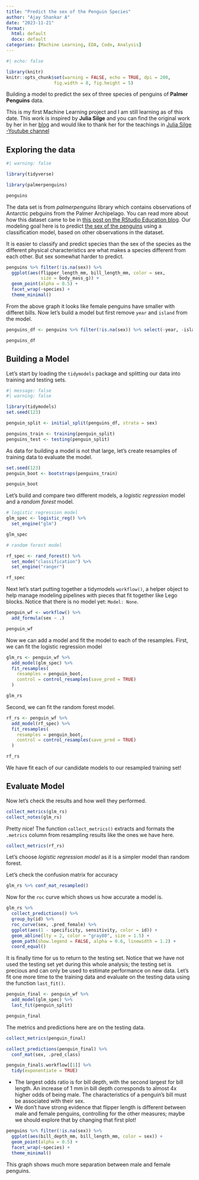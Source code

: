 ---
title: "Predict the sex of the Penguin Species"
author: "Ajay Shankar A"
date: "2023-11-21"
format: 
  html: default
  docx: default
categories: [Machine Learning, EDA, Code, Analysis]
---

```{r setup}
#| echo: false

library(knitr)
knitr::opts_chunk$set(warning = FALSE, echo = TRUE, dpi = 200,
                  fig.width = 8, fig.height = 5)
```

Building a model to predict the sex of three species of penguins of **Palmer Penguins** data.

::: callout-tip
This is my first Machine Learning project and I am still learning as of this date. This work is inspired by **Julia Silge** and you can find the original work by her in her [blog](https://juliasilge.com/blog/palmer-penguins/) and would like to thank her for the teachings in [Julia Silge -Youtube channel](https://www.youtube.com/@JuliaSilge)
:::

## Exploring the data

```{r loading libraries and packages}
#| warning: false

library(tidyverse)

library(palmerpenguins)

penguins
```

The data set is from *palmerpenguins* library which contains observations of Antarctic pebguins from the Palmer Archipelago. You can read more about how this dataset came to be in [this post on the RStudio Education blog](https://education.rstudio.com/blog/2020/07/palmerpenguins-cran/). Our modeling goal here is to predict [the sex of the penguins](https://github.com/rfordatascience/tidytuesday/blob/master/data/2020/2020-07-28/readme.md) using a classification model, based on other observations in the dataset.

It is easier to classify and predict species than the sex of the species as the different physical characteristics are what makes a species different from each other. But sex somewhat harder to predict.

```{r eda_data}
penguins %>% filter(!is.na(sex)) %>% 
  ggplot(aes(flipper_length_mm, bill_length_mm, color = sex,
             size = body_mass_g)) +
  geom_point(alpha = 0.5) +
  facet_wrap(~species) +
  theme_minimal()

```

From the above graph it looks like female penguins have smaller with differet bills. Now let's build a model but first remove `year` and `island` from the model.

```{r data_preparation}
penguins_df <- penguins %>% filter(!is.na(sex)) %>% select(-year, -island)

penguins_df
```

## Building a Model

Let's start by loading the `tidymodels` package and splitting our data into training and testing sets.

```{r loading ML packages}
#| message: false
#| warning: false

library(tidymodels)
set.seed(123)

penguin_split <- initial_split(penguins_df, strata = sex)

penguins_train <- training(penguin_split)
penguins_test <- testing(penguin_split)

```

As data for building a model is not that large, let's create resamples of training data to evaluate the model.

```{r training_resamples}

set.seed(123)
penguin_boot <- bootstraps(penguins_train)

penguin_boot

```

Let's build and compare two different models, a *logistic regression* model and a *random forest* model.

```{r glm_model}
# logistic regression model
glm_spec <- logistic_reg() %>%
  set_engine("glm")

glm_spec

# random forest model

rf_spec <- rand_forest() %>%
  set_mode("classification") %>% 
  set_engine("ranger")

rf_spec

```

Next let's start putting together a tidymodels `workflow()`, a helper object to help manage modeling pipelines with pieces that fit together like Lego blocks. Notice that there is no model yet: `Model: None`.

```{r workflow}

penguin_wf <- workflow() %>% 
  add_formula(sex ~ .)

penguin_wf

```

Now we can add a model and fit the model to each of the resamples. First, we can fit the logistic regression model

```{r glm_results}

glm_rs <- penguin_wf %>%
  add_model(glm_spec) %>%
  fit_resamples(
    resamples = penguin_boot,
    control = control_resamples(save_pred = TRUE)
  )

glm_rs

```

Second, we can fit the random forest model.

```{r rf_results}

rf_rs <- penguin_wf %>%
  add_model(rf_spec) %>%
  fit_resamples(
    resamples = penguin_boot,
    control = control_resamples(save_pred = TRUE)
  )

rf_rs

```

We have fit each of our candidate models to our resampled training set!

## Evaluate Model

Now let's check the results and how well they performed.

```{r glm_metrics}

collect_metrics(glm_rs)
collect_notes(glm_rs)

```

Pretty nice! The function `collect_metrics()` extracts and formats the `.metrics` column from resampling results like the ones we have here.

```{r rf_metrics}

collect_metrics(rf_rs)

```

Let's choose *logistic regression model* as it is a simpler model than random forest.

Let's check the confusion matrix for accuracy

```{r confusion_matrix}

glm_rs %>% conf_mat_resampled()

```

Now for the `roc` curve which shows us how accurate a model is.

```{r roc_curve}

glm_rs %>%
  collect_predictions() %>%
  group_by(id) %>%
  roc_curve(sex, .pred_female) %>%
  ggplot(aes(1 - specificity, sensitivity, color = id)) +
  geom_abline(lty = 2, color = "gray80", size = 1.5) +
  geom_path(show.legend = FALSE, alpha = 0.6, linewidth = 1.2) +
  coord_equal()

```

It is finally time for us to return to the testing set. Notice that we have not used the testing set yet during this whole analysis; the testing set is precious and can only be used to estimate performance on new data. Let's fit one more time to the training data and evaluate on the testing data using the function `last_fit()`.

```{r fitting_model}
penguin_final <- penguin_wf %>%
  add_model(glm_spec) %>%
  last_fit(penguin_split)

penguin_final
```

The metrics and predictions here are on the testing data.

```{r eval_fit}
collect_metrics(penguin_final)

collect_predictions(penguin_final) %>%
  conf_mat(sex, .pred_class)
```

```{r work_flow}
penguin_final$.workflow[[1]] %>%
  tidy(exponentiate = TRUE)
```

-   The largest odds ratio is for bill depth, with the second largest for bill length. An increase of 1 mm in bill depth corresponds to almost 4x higher odds of being male. The characteristics of a penguin's bill must be associated with their sex.
-   We don't have strong evidence that flipper length is different between male and female penguins, controlling for the other measures; maybe we should explore that by changing that first plot!

```{r eda_final}

penguins %>% filter(!is.na(sex)) %>% 
  ggplot(aes(bill_depth_mm, bill_length_mm, color = sex)) +
  geom_point(alpha = 0.5) +
  facet_wrap(~species) +
  theme_minimal()

```

This graph shows much more separation between male and female penguins.
